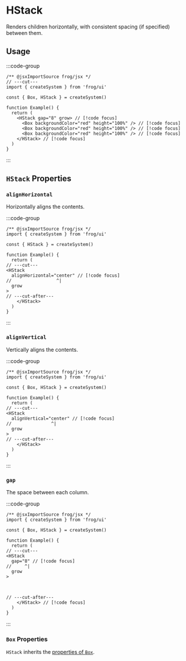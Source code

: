 
# HStack

Renders children horizontally, with consistent spacing (if specified)
between them.

## Usage

:::code-group

```tsx twoslash [Code]
/** @jsxImportSource frog/jsx */
// ---cut---
import { createSystem } from 'frog/ui'

const { Box, HStack } = createSystem()

function Example() {
  return (
    <HStack gap="8" grow> // [!code focus]
      <Box backgroundColor="red" height="100%" /> // [!code focus]
      <Box backgroundColor="red" height="100%" /> // [!code focus]
      <Box backgroundColor="red" height="100%" /> // [!code focus]
    </HStack> // [!code focus]
  )
}
```

<div data-title="Preview">
  <div style={{ display: 'flex', flexDirection: 'row', gap: 8, height: '100px' }}>
    <div style={{ backgroundColor: 'red', flex: 1, height: '100%' }} />
    <div style={{ backgroundColor: 'red', flex: 1, height: '100%' }} />
    <div style={{ backgroundColor: 'red', flex: 1, height: '100%' }} />
  </div>
</div>

:::

## `HStack` Properties

### `alignHorizontal`

Horizontally aligns the contents.

:::code-group

```tsx twoslash [Code]
/** @jsxImportSource frog/jsx */
import { createSystem } from 'frog/ui'

const { HStack } = createSystem()

function Example() {
  return (
// ---cut---
<HStack 
  alignHorizontal="center" // [!code focus]
//                 ^| 
  grow
>
// ---cut-after---
    </HStack> 
  )
}
```

<div data-title="Preview">
  <div style={{ justifyContent: 'center', display: 'flex', flexDirection: 'row', gap: 8, height: '100px' }}>
    <div style={{ backgroundColor: 'red', flex: '0.25', height: '100%' }} />
    <div style={{ backgroundColor: 'red', flex: '0.25', height: '100%' }} />
  </div>
</div>

:::

### `alignVertical`

Vertically aligns the contents.

:::code-group

```tsx twoslash [Code]
/** @jsxImportSource frog/jsx */
import { createSystem } from 'frog/ui'

const { Box, HStack } = createSystem()

function Example() {
  return (
// ---cut---
<HStack 
  alignVertical="center" // [!code focus]
//               ^|
  grow
>
// ---cut-after---
    </HStack> 
  )
}
```

<div data-title="Preview">
  <div style={{ alignItems: 'center', display: 'flex', flexDirection: 'row', gap: 8, height: '100px' }}>
    <div style={{ backgroundColor: 'red', flex: '1', height: '30px' }} />
    <div style={{ backgroundColor: 'red', flex: '1', height: '30px' }} />
    <div style={{ backgroundColor: 'red', flex: '1', height: '30px' }} />
  </div>
</div>

:::

### `gap`

The space between each column.

:::code-group

```tsx twoslash [Code]
/** @jsxImportSource frog/jsx */
import { createSystem } from 'frog/ui'

const { Box, HStack } = createSystem()

function Example() {
  return (
// ---cut---
<HStack 
  gap="8" // [!code focus]
//     ^|
  grow
>



// ---cut-after---
    </HStack> // [!code focus]
  )
}
```

<div data-title="Preview">
  <div style={{ backgroundColor: 'red', display: 'flex', flexDirection: 'row', gap: 8, height: '100px' }}>
    <div style={{ backgroundColor: 'var(--vocs-color_codeBlockBackground)', border: '1px solid red', flex: 1, height: '100%' }} />
    <div style={{ backgroundColor: 'var(--vocs-color_codeBlockBackground)', border: '1px solid red', flex: 2, height: '100%' }} />
    <div style={{ backgroundColor: 'var(--vocs-color_codeBlockBackground)', border: '1px solid red', flex: 1, height: '100%' }} />
  </div>
</div>

:::

### `Box` Properties

`HStack` inherits the [properties of `Box`](/ui/Box).
